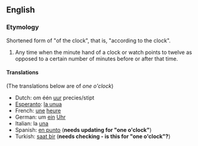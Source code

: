 ==English==
===Etymology===
Shortened form of "of the clock", that is, "according to the clock".

#Any time when the minute hand of a clock or watch points to twelve as opposed to a certain number of minutes before or after that time.

====Translations====
(The translations below are of ''one o'clock'')

*Dutch: om één [[uur]] precies/stipt
*[[Esperanto]]: [[la unua]]
*French: [[une]] [[heure]]
*German: um [[ein]] [[Uhr]]
*Italian: la [[una]]
*Spanish: [[en punto]] ('''needs updating for "one o'clock"''')
*Turkish: [[saat bir]] ('''needs checking - is this for "one o'clock"?''')